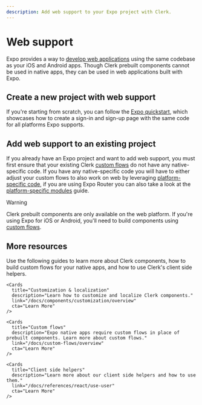 ```yaml
---
description: Add web support to your Expo project with Clerk.
---
```


# Web support

Expo provides a way to [develop web applications](https://docs.expo.dev/workflow/web/) using the same codebase as your iOS and Android apps. Though Clerk prebuilt components cannot be used in native apps, they can be used in web applications built with Expo.

## Create a new project with web support

If you're starting from scratch, you can follow the [Expo quickstart](https://clerk.com/docs/quickstarts/expo), which showcases how to create a sign-in and sign-up page with the same code for all platforms Expo supports.

## Add web support to an existing project

If you already have an Expo project and want to add web support, you must first ensure that your existing Clerk [custom flows](/docs/custom-flows/overview) do not have any native-specific code. If you have any native-specific code you will have to either adjust your custom flows to also work on web by leveraging [platform-specific code](https://reactnative.dev/docs/platform-specific-code#platform-specific-extensions), if you are using Expo Router you can also take a look at the [platform-specific modules](https://docs.expo.dev/router/advanced/platform-specific-modules/) guide.

> [!WARNING]
> Clerk prebuilt components are only available on the web platform. If you're using Expo for iOS or Android, you'll need to build components using [custom flows](/docs/custom-flows/overview).

## More resources

Use the following guides to learn more about Clerk components, how to build custom flows for your native apps, and how to use Clerk's client side helpers.

<div className="container mx-auto my-4">
  <div className="grid grid-cols-1 gap-6 md:grid-cols-2">
    <Cards
      title="Prebuilt components"
      description="Learn more about Clerk's suite of components that let you quickly add authentication to your app."
      link="/docs/components/overview"
      cta="Learn More"
    />

    <Cards
      title="Customization & localization"
      description="Learn how to customize and localize Clerk components."
      link="/docs/components/customization/overview"
      cta="Learn More"
    />

    <Cards
      title="Custom flows"
      description="Expo native apps require custom flows in place of prebuilt components. Learn more about custom flows."
      link="/docs/custom-flows/overview"
      cta="Learn More"
    />

    <Cards
      title="Client side helpers"
      description="Learn more about our client side helpers and how to use them."
      link="/docs/references/react/use-user"
      cta="Learn More"
    />
  </div>
</div>
